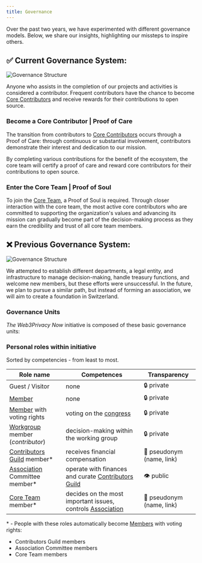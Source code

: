 ```yaml
---
title: Governance
---
```



Over the past two years, we have experimented with different governance models. 
Below, we share our insights, highlighting our missteps to inspire others.

## ✅ Current Governance System:

![Governance Structure](./assets/gov-stru.png)

Anyone who assists in the completion of our projects and activities is considered a contributor. Frequent contributors have the chance to become [Core Contributors](https://docs.web3privacy.info/core-contributors/) and receive rewards for their contributions to open source.

### Become a Core Contributor | Proof of Care 

The transition from contributors to [Core Contributors](https://docs.web3privacy.info/core-contributors/) occurs through a Proof of Care: through continuous or substantial involvement, contributors demonstrate their interest and dedication to our mission. 

By completing various contributions for the benefit of the ecosystem, the core team will certify a proof of care and reward core contributors for their contributions to open source. 

### Enter the Core Team | Proof of Soul 

To join the [Core Team](https://docs.web3privacy.info/core-team/), a Proof of Soul is required. Through closer interaction with the core team, the most active core contributors who are committed to supporting the organization's values and advancing its mission can gradually become part of the decision-making process as they earn the credibility and trust of all core team members.


## ❌ Previous Governance System:

![Governance Structure](./assets/governance-structure.png)

We attempted to establish different departments, a legal entity, and infrastructure to manage decision-making, handle treasury functions, and welcome new members, but these efforts were unsuccessful. In the future, we plan to pursue a similar path, but instead of forming an association, we will aim to create a foundation in Switzerland.

### Governance Units

*The Web3Privacy Now* initiative is composed of these basic governance units:

<LinkCard
  title="Congress"
  description="Top organ, votes on most important issues, elects Core Team/Association executives"
  href="/congress"
/>
<LinkCard
  title="Core Team"
  description="Main decision-making and executive body"
  href="/core-team"
/>
<LinkCard
  title="Association"
  description="Legal entity, executes Core Team requirements, accepts donations, pay expenses"
  href="/association"
/>
<LinkCard
  title="Treasury"
  description="Fund management"
  href="/treasury"
/>
<LinkCard
  title="Contributors Guild"
  description="Group of members receiving incentives"
  href="/guild"
/>

### Personal roles within initiative

Sorted by competencies - from least to most.

| Role name | Competences | Transparency |
| --- | --- | --- |
| Guest / Visitor | none | 🔒 private |
| [Member](/membership) | none | 🔒 private |
| [Member](/membership) with voting rights | voting on the [congress](/congress) | 🔒 private |
| [Workgroup](/workgroups) member (*contributor*) | decision-making within the working group | 🔒 private |
| [Contributors Guild](/guild) member* | receives financial compensation | 🥷 pseudonym (name, link) |
| [Association](/association) Committee member* | operate with finances and curate [Contributors Guild](/guild) | 👁️ public |
| [Core Team](/core-team) member* | decides on the most important issues, controls [Association](/association) | 🥷 pseudonym (name, link) |

\* - People with these roles automatically become [Members](/membership) with voting rights:
  - Contributors Guild members
  - Association Committee members
  - Core Team members
